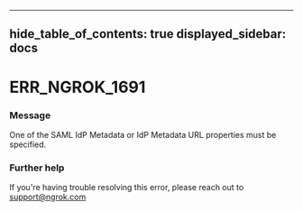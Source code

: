 

---
hide_table_of_contents: true
displayed_sidebar: docs
---


# ERR_NGROK_1691

### Message
One of the SAML IdP Metadata or IdP Metadata URL properties must be specified.

<ErrorDetails />



### Further help
If you're having trouble resolving this error, please reach out to [support@ngrok.com](mailto:support@ngrok.com?subject=Help%20with%20ERR_NGROK_1691)

